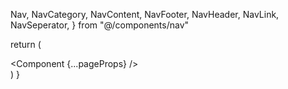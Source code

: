 
  Nav,
  NavCategory,
  NavContent,
  NavFooter,
  NavHeader,
  NavLink,
  NavSeperator,
} from "@/components/nav"


  return (
    <TooltipProvider>
      <div className="fixed flex h-screen w-screen">
        <Nav>
          <NavHeader />
          <NavContent>
            <NavCategory title="Cats" icon={Icons.Edit}>
              <NavLink
                href="/"
                icon={Icons.Mic}
                label="Summarize"
                notifications={1}
              />
              <NavLink
                href="/test"
                icon={Icons.Trash}
                label="Test"
                notifications={99}
              />
            </NavCategory>
            <NavSeperator />
          </NavContent>
          <NavFooter>
            <NavLink href="/settings" icon={Icons.Settings} label="Settings" />
          </NavFooter>
        </Nav>
        <main className="w-full overflow-y-scroll">
          <Component {...pageProps} />
        </main>
      </div>
    </TooltipProvider>
  )
}
